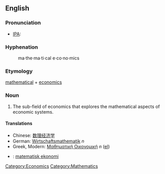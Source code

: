==English==

=== Pronunciation ===
*[[IPA]]: 

===Hyphenation===
:ma&middot;the&middot;ma&middot;ti&middot;cal e&middot;co&middot;no&middot;mics
===Etymology===

[[mathematics|mathematical]] + [[economics]]
=== Noun ===

#The sub-field of economics that explores the mathematical aspects of economic systems.
==== Translations ====

*Chinese: [[数理经济学]]
*German: [[Wirtschaftsmathematik]] ''n''
*Greek, Modern: [[Μαθηματική Οικονομική]] ''n'' ([[:el:Μαθηματική Οικονομική|el]])
*{{sv}}: [[matematisk ekonomi]]

[[Category:Economics]]
[[Category:Mathematics]]

{{Wikipedia}}